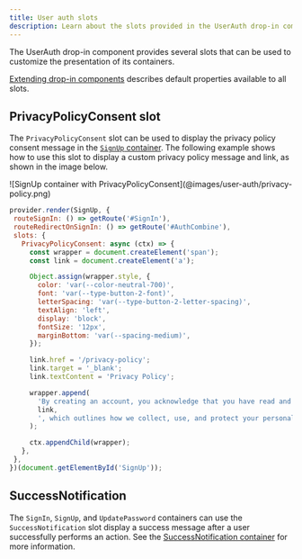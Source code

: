 ```yaml
---
title: User auth slots
description: Learn about the slots provided in the UserAuth drop-in component.
---
```



The UserAuth drop-in component provides several slots that can be used to customize the presentation of its containers.

[Extending drop-in components](/dropins/extending/) describes default properties available to all slots.

## PrivacyPolicyConsent slot

The `PrivacyPolicyConsent` slot can be used to display the privacy policy consent message in the [`SignUp` container](/dropins/user-auth/containers/sign-up/). The following example shows how to use this slot to display a custom privacy policy message and link, as shown in the image below.

<Diagram caption="SignUp container with PrivacyPolicyConsent">
  ![SignUp container with PrivacyPolicyConsent](@images/user-auth/privacy-policy.png)
</Diagram>

```js
provider.render(SignUp, {
 routeSignIn: () => getRoute('#SignIn'),
 routeRedirectOnSignIn: () => getRoute('#AuthCombine'),
 slots: {
   PrivacyPolicyConsent: async (ctx) => {
     const wrapper = document.createElement('span');
     const link = document.createElement('a');

     Object.assign(wrapper.style, {
       color: 'var(--color-neutral-700)',
       font: 'var(--type-button-2-font)',
       letterSpacing: 'var(--type-button-2-letter-spacing)',
       textAlign: 'left',
       display: 'block',
       fontSize: '12px',
       marginBottom: 'var(--spacing-medium)',
     });

     link.href = '/privacy-policy';
     link.target = '_blank';
     link.textContent = 'Privacy Policy';

     wrapper.append(
       'By creating an account, you acknowledge that you have read and agree to our ',
       link,
       ', which outlines how we collect, use, and protect your personal data.'
     );

     ctx.appendChild(wrapper);
   },
 },
})(document.getElementById('SignUp'));
```

## SuccessNotification

The `SignIn`, `SignUp`, and `UpdatePassword` containers can use the `SuccessNotification` slot display a success message after a user successfully performs an action. See the [SuccessNotification container](/dropins/user-auth/containers/success-notification/) for more information.
